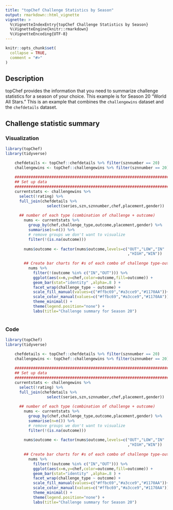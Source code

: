 ```yaml
---
title: "topChef Challenge Statistics by Season"
output: rmarkdown::html_vignette
vignette: >
  %\VignetteIndexEntry{topChef Challenge Statistics by Season}
  %\VignetteEngine{knitr::rmarkdown}
  %\VignetteEncoding{UTF-8}
---
```


```r
knitr::opts_chunk$set(
  collapse = TRUE,
  comment = "#>"
)
```


## Description

topChef provides the information that you need to summarize challenge statistics for a season of your choice. This example is for Season 20 "World All Stars." This is an example that combines the `challengewins` dataset and the `chefdetails` dataset. 

## Challenge statistic summary

### Visualization
```r
library(topChef)
library(tidyverse)

    chefdetails <- topChef::chefdetails %>% filter(sznnumber == 20)
    challengewins <- topChef::challengewins %>% filter(sznnumber == 20)
    
    ###########################################################################
    ## Set up data
    ###########################################################################
    currentstats <- challengewins %>%
      select(!rating) %>% 
      full_join(chefdetails %>% 
                  select(series,szn,sznnumber,chef,placement,gender)) 
    
      ## number of each type (combination of challenge + outcome)
        nums <- currentstats %>%
          group_by(chef,challenge_type,outcome,placement,gender) %>%
          summarise(n=n()) %>%
          # remove groups we don't want to visualize
          filter(!(is.na(outcome)))
        
        nums$outcome <- factor(nums$outcome,levels=c("OUT","LOW","IN"
                                                     ,"HIGH","WIN"))
      
        ## Create bar charts for #s of each combo of challenge type-outcome
          nums %>%
            filter(!(outcome %in% c("IN","OUT"))) %>%
            ggplot(aes(x=n,y=chef,color=outcome,fill=outcome)) +
            geom_bar(stat="identity" ,alpha=.8 ) +
            facet_wrap(challenge_type ~ outcome) +
            scale_fill_manual(values=c("#ffbc69","#a3cce9","#1170AA"))+
            scale_color_manual(values=c("#ffbc69","#a3cce9","#1170AA"))+
            theme_minimal() +
            theme(legend.position="none") +
            labs(title="Challenge summary for Season 20")
    

```

### Code

```r
library(topChef)
library(tidyverse)

    chefdetails <- topChef::chefdetails %>% filter(sznnumber == 20)
    challengewins <- topChef::challengewins %>% filter(sznnumber == 20)
    
    ###########################################################################
    ## Set up data
    ###########################################################################
    currentstats <- challengewins %>%
      select(!rating) %>% 
      full_join(chefdetails %>% 
                  select(series,szn,sznnumber,chef,placement,gender)) 
    
      ## number of each type (combination of challenge + outcome)
        nums <- currentstats %>%
          group_by(chef,challenge_type,outcome,placement,gender) %>%
          summarise(n=n()) %>%
          # remove groups we don't want to visualize
          filter(!(is.na(outcome)))
        
        nums$outcome <- factor(nums$outcome,levels=c("OUT","LOW","IN"
                                                     ,"HIGH","WIN"))
      
        ## Create bar charts for #s of each combo of challenge type-outcome
          nums %>%
            filter(!(outcome %in% c("IN","OUT"))) %>%
            ggplot(aes(x=n,y=chef,color=outcome,fill=outcome)) +
            geom_bar(stat="identity" ,alpha=.8 ) +
            facet_wrap(challenge_type ~ outcome) +
            scale_fill_manual(values=c("#ffbc69","#a3cce9","#1170AA"))+
            scale_color_manual(values=c("#ffbc69","#a3cce9","#1170AA"))+
            theme_minimal() +
            theme(legend.position="none") +
            labs(title="Challenge summary for Season 20")
   
```
